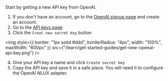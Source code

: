Start by getting a new API key from OpenAI.

1. If you don't have an account, go to the <a href="https://platform.openai.com/signup" target="_blank">OpenAI signup page</a> and create an account.
2. Go to the <a href="https://platform.openai.com/api-keys" target="_blank">API keys page</a>
3. Click the `Creat new secret key` button

<img
    style={{ border: "1px solid #ddd", borderRadius: "4px", width: "100%", maxWidth: "600px" }}
    src={"/learn/get-started-guides/get-new-openai-api-key.png"}
/>

4. Give your API key a name and click `Create secret key`
5. Copy the API key and save it in a safe place. You will need it to configure the OpenAI _NLUX_ adapter.